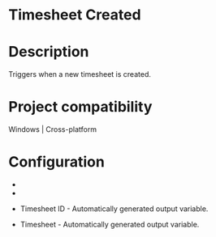 ﻿# Timesheet Created

# Description

Triggers when a new timesheet is created.

# Project compatibility

Windows | Cross-platform

# Configuration

* 
* 





* Timesheet ID - Automatically generated output variable.
* Timesheet - Automatically generated output variable.
